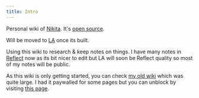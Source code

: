```yaml
---
title: Intro
---
```


Personal wiki of [Nikita](https://nikiv.dev). It's [open source](https://github.com/nikivdev/wiki).

Will be moved to [LA](https://github.com/learn-anything/learn-anything) once its built.

Using this wiki to research & keep notes on things. I have many notes in [Reflect](https://reflect.app) now as its bit nicer to edit but LA will soon be Reflect quality so most of my notes will be public.

As this wiki is only getting started, you can check [my old wiki](https://wiki-old.nikiv.dev) which was quite large. I had it paywalled for some pages but you can unblock by visiting [this page](https://wiki-old.nikiv.dev/thanks).

